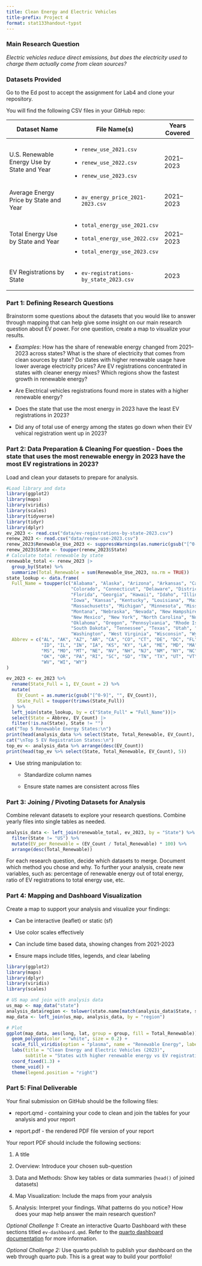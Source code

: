 ```yaml
---
title: Clean Energy and Electric Vehicles
title-prefix: Project 4
format: stat133handout-typst
---
```


### **Main Research Question**

*Electric vehicles reduce direct emissions, but does the electricity used to charge them actually come from clean sources?\
*

### **Datasets Provided**

Go to the Ed post to accept the assignment for Lab4 and clone your repository.

You will find the following CSV files in your GitHub repo:

+---------------------------------------------+------------------------------------------+-------------------+
| **Dataset Name**                            | **File Name(s)**                         | **Years Covered** |
+=============================================+==========================================+===================+
| U.S. Renewable Energy Use by State and Year | -   `renew_use_2021.csv`                 | 2021–2023         |
|                                             |                                          |                   |
|                                             | -   `renew_use_2022.csv`                 |                   |
|                                             |                                          |                   |
|                                             | -   `renew_use_2023.csv`                 |                   |
+---------------------------------------------+------------------------------------------+-------------------+
| Average Energy Price by State and Year      | -   `av_energy_price_2021-2023.csv`      | 2021–2023         |
+---------------------------------------------+------------------------------------------+-------------------+
| Total Energy Use by State and Year          | -   `total_energy_use_2021.csv`          | 2021–2023         |
|                                             |                                          |                   |
|                                             | -   `total_energy_use_2022.csv`          |                   |
|                                             |                                          |                   |
|                                             | -   `total_energy_use_2023.csv`          |                   |
+---------------------------------------------+------------------------------------------+-------------------+
| EV Registrations by State                   | -   `ev-registrations-by_state_2023.csv` | 2023              |
+---------------------------------------------+------------------------------------------+-------------------+a


### **Part 1: Defining Research Questions**

Brainstorm some questions about the datasets that you would like to answer through mapping that can help give some insight on our main research question about EV power. For one question, create a map to visualize your results.

-   *Examples*: How has the share of renewable energy changed from 2021–2023 across states? What is the share of electricity that comes from clean sources by state? Do states with higher renewable usage have lower average electricity prices? Are EV registrations concentrated in states with cleaner energy mixes? Which regions show the fastest growth in renewable energy?

-  Are Electrical vehicles registrations found more in states with a higher  renewable energy?
- Does the state that use the most energy in 2023 have the least EV registrations in 2023?
- Did any of total use of energy among the states go down when their EV vehical registration went up in 2023?



### **Part 2: Data Preparation & Cleaning** For question - Does the state that uses the most renewable energy in 2023 have the most EV registrations in 2023?


Load and clean your datasets to prepare for analysis.

```r
#Load library and data
library(ggplot2)
library(maps)
library(viridis)
library(scales)
library(tidyverse)
library(tidyr)
library(dplyr)
ev_2023 <- read.csv("data/ev-registrations-by-state-2023.csv")
renew_2023 <- read.csv("data/renew-use-2023.csv")
renew_2023$Renewable_Use_2023 <- suppressWarnings(as.numeric(gsub("[^0-9.]", "", renew_2023$Renewable_Use_2023)))
renew_2023$State <- toupper(renew_2023$State)
# Calculate total renewable by state
renewable_total <- renew_2023 |>
  group_by(State) %>%
  summarize(Total_Renewable = sum(Renewable_Use_2023, na.rm = TRUE))
state_lookup <- data.frame(
  Full_Name = toupper(c("Alabama", "Alaska", "Arizona", "Arkansas", "California", 
                        "Colorado", "Connecticut", "Delaware", "District of Columbia",
                        "Florida", "Georgia", "Hawaii", "Idaho", "Illinois", "Indiana",
                        "Iowa", "Kansas", "Kentucky", "Louisiana", "Maine", "Maryland",
                        "Massachusetts", "Michigan", "Minnesota", "Mississippi", "Missouri",
                        "Montana", "Nebraska", "Nevada", "New Hampshire", "New Jersey",
                        "New Mexico", "New York", "North Carolina", "North Dakota", "Ohio",
                        "Oklahoma", "Oregon", "Pennsylvania", "Rhode Island", "South Carolina",
                        "South Dakota", "Tennessee", "Texas", "Utah", "Vermont", "Virginia",
                        "Washington", "West Virginia", "Wisconsin", "Wyoming")),
  Abbrev = c("AL", "AK", "AZ", "AR", "CA", "CO", "CT", "DE", "DC", "FL", "GA", "HI",
             "ID", "IL", "IN", "IA", "KS", "KY", "LA", "ME", "MD", "MA", "MI", "MN",
             "MS", "MO", "MT", "NE", "NV", "NH", "NJ", "NM", "NY", "NC", "ND", "OH",
             "OK", "OR", "PA", "RI", "SC", "SD", "TN", "TX", "UT", "VT", "VA", "WA",
             "WV", "WI", "WY")
)

ev_2023 <- ev_2023 %>%
  rename(State_Full = 1, EV_Count = 2) %>%
  mutate(
    EV_Count = as.numeric(gsub("[^0-9]", "", EV_Count)),
    State_Full = toupper(trimws(State_Full))
  ) %>%
  left_join(state_lookup, by = c("State_Full" = "Full_Name"))|>
  select(State = Abbrev, EV_Count) |>
  filter(!is.na(State), State != "")
cat("Top 5 Renewable Energy States:\n")
print(head(analysis_data %>% select(State, Total_Renewable, EV_Count), 5))
cat("\nTop 5 EV Registration States:\n")
top_ev <- analysis_data %>% arrange(desc(EV_Count))
print(head(top_ev %>% select(State, Total_Renewable, EV_Count), 5))

```

- Use string manipulation to:
    -   Standardize column names

    -   Ensure state names are consistent across files

### **Part 3: Joining / Pivoting Datasets for Analysis**

Combine relevant datasets to explore your research questions. Combine yearly files into single tables as needed.

```r
analysis_data <- left_join(renewable_total, ev_2023, by = "State") %>%
  filter(State != "US") %>%
  mutate(EV_per_Renewable = (EV_Count / Total_Renewable) * 100) %>%
  arrange(desc(Total_Renewable))

```

For each research question, decide which datasets to merge. Document which method you chose and why. To further your analysis, create new variables, such as: percentage of renewable energy out of total energy, ratio of EV registrations to total energy use, etc.

### **Part 4: Mapping and Dashboard Visualization**

Create a map to support your analysis and visualize your findings:

-   Can be interactive (leaflet) or static (sf)

-   Use color scales effectively

-   Can include time based data, showing changes from 2021-2023

-   Ensure maps include titles, legends, and clear labeling

```r
library(ggplot2)
library(maps)
library(dplyr)
library(viridis)
library(scales)

# US map and join with analysis data
us_map <- map_data("state")
analysis_data$region <- tolower(state.name[match(analysis_data$State, state.abb)])
map_data <- left_join(us_map, analysis_data, by = "region")

# Plot
ggplot(map_data, aes(long, lat, group = group, fill = Total_Renewable)) +
  geom_polygon(color = "white", size = 0.2) +
  scale_fill_viridis(option = "plasma", name = "Renewable Energy", labels = comma) +
  labs(title = "Clean Energy and Electric Vehicles (2023)",
       subtitle = "States with higher renewable energy vs EV registrations") +
  coord_fixed(1.3) +
  theme_void() +
  theme(legend.position = "right")
```

### **Part 5: Final Deliverable**

Your final submission on GitHub should be the following files:

-   report.qmd - containing your code to clean and join the tables for your analysis and your report

-   report.pdf - the rendered PDF file version of your report

Your report PDF should include the following sections:

1.  A title

2.  Overview: Introduce your chosen sub-question

3.  Data and Methods: Show key tables or data summaries (`head()` of joined datasets)

4.  Map Visualization: Include the maps from your analysis

5.  Analysis: Interpret your findings. What patterns do you notice? How does your map help answer the main research question?

*Optional Challenge 1:* Create an interactive Quarto Dashboard with these sections titled `ev-dashboard.qmd`. Refer to the [quarto dashboard documentation](https://quarto.org/docs/dashboards/) for more information.

*Optional Challenge 2:* Use quarto publish to publish your dashboard on the web through quarto pub. This is a great way to build your portfolio!